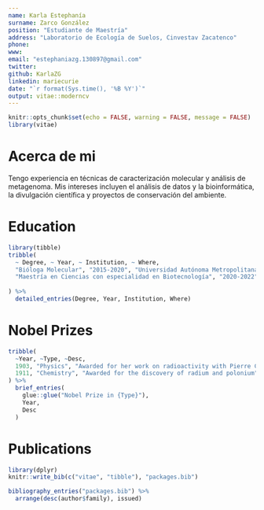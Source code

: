 ```yaml
---
name: Karla Estephanía
surname: Zarco González
position: "Estudiante de Maestría"
address: "Laboratorio de Ecología de Suelos, Cinvestav Zacatenco"
phone: 
www: 
email: "estephaniazg.130897@gmail.com"
twitter: 
github: KarlaZG
linkedin: mariecurie
date: "`r format(Sys.time(), '%B %Y')`"
output: vitae::moderncv
---
```


```r
knitr::opts_chunk$set(echo = FALSE, warning = FALSE, message = FALSE)
library(vitae)
```

# Acerca de mi

 Tengo experiencia en técnicas de caracterización molecular y análisis de metagenoma. Mis intereses incluyen el análisis de datos y la bioinformática, la divulgación científica y proyectos de conservación del ambiente.

# Education

```r
library(tibble)
tribble(
  ~ Degree, ~ Year, ~ Institution, ~ Where,
  "Bióloga Molecular", "2015-2020", "Universidad Autónoma Metropolitana", "Cuajimalpa, CDMX",
  "Maestría en Ciencias con especialidad en Biotecnología", "2020-2022", "Cinvestav Zacatenco", "CDMX, México",
  
) %>% 
  detailed_entries(Degree, Year, Institution, Where)
```

# Nobel Prizes

```r
tribble(
  ~Year, ~Type, ~Desc,
  1903, "Physics", "Awarded for her work on radioactivity with Pierre Curie and Henri Becquerel",
  1911, "Chemistry", "Awarded for the discovery of radium and polonium"
) %>% 
  brief_entries(
    glue::glue("Nobel Prize in {Type}"),
    Year, 
    Desc
  )
```

# Publications

```r
library(dplyr)
knitr::write_bib(c("vitae", "tibble"), "packages.bib")

bibliography_entries("packages.bib") %>%
  arrange(desc(author$family), issued)
```

